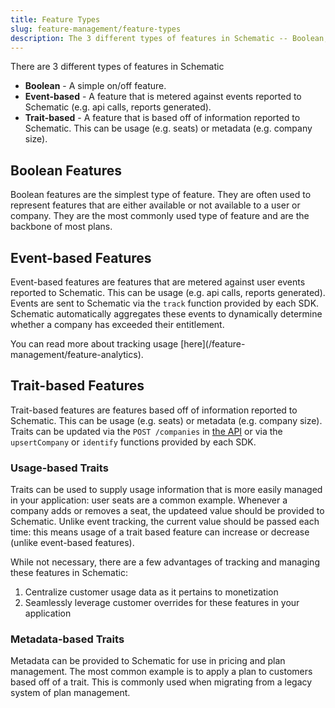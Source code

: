 ```yaml
---
title: Feature Types
slug: feature-management/feature-types
description: The 3 different types of features in Schematic -- Boolean, Trait-based, and Event-based.
---
```


There are 3 different types of features in Schematic
- **Boolean** - A simple on/off feature.
- **Event-based** - A feature that is metered against events reported to Schematic (e.g. api calls, reports generated).
- **Trait-based** - A feature that is based off of information reported to Schematic. This can be usage (e.g. seats) or metadata (e.g. company size).

## Boolean Features

Boolean features are the simplest type of feature. They are often used to represent features that are either available or not available to a user or company. They are the most commonly used type of feature and are the backbone of most plans. 

## Event-based Features

Event-based features are features that are metered against user events reported to Schematic. This can be usage (e.g. api calls, reports generated). Events are sent to Schematic via the `track` function provided by each SDK. Schematic automatically aggregates these events to dynamically determine whether a company has exceeded their entitlement.

<Info>
You can read more about tracking usage [here](/feature-management/feature-analytics).
</Info>

## Trait-based Features

Trait-based features are features based off of information reported to Schematic. This can be usage (e.g. seats) or metadata (e.g. company size). Traits can be updated via the `POST /companies` in [the API](/api-reference/companies/upsert-company) or via the `upsertCompany` or `identify` functions provided by each SDK.

### Usage-based Traits

Traits can be used to supply usage information that is more easily managed in your application:  user seats are a common example. Whenever a company adds or removes a seat, the updateed value should be provided to Schematic. Unlike event tracking, the current value should be passed each time: this means usage of a trait based feature can increase or decrease (unlike event-based features). 

While not necessary, there are a few advantages of tracking and managing these features in Schematic:

1. Centralize customer usage data as it pertains to monetization
2. Seamlessly leverage customer overrides for these features in your application

### Metadata-based Traits

Metadata can be provided to Schematic for use in pricing and plan management. The most common example is to apply a plan to customers based off of a trait. This is commonly used when migrating from a legacy system of plan management. 
